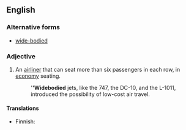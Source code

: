 ==English==

===Alternative forms===
* [[wide-bodied]]

===Adjective===
{{en-adj}}

# {{aeronautics}} An [[airliner]] that can seat more than six passengers in each row, in [[economy]] seating.
#: '''''Widebodied''' jets, like the 747, the DC-10, and the L-1011, introduced the possibility of low-cost air travel.

====Translations====
{{trans-top}}
* Finnish: {{t-|fi|leveärunkoinen}}
{{trans-mid}}
{{trans-bottom}}